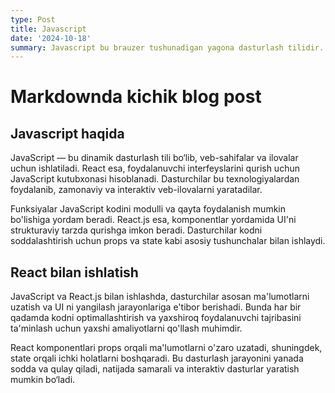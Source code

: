 ```yaml
---
type: Post
title: Javascript
date: '2024-10-18'
summary: Javascript bu brauzer tushunadigan yagona dasturlash tilidir...
---
```


# Markdownda kichik blog post

## Javascript haqida

JavaScript — bu dinamik dasturlash tili bo‘lib, veb-sahifalar va ilovalar uchun ishlatiladi. React esa, foydalanuvchi interfeyslarini qurish uchun JavaScript kutubxonasi hisoblanadi. Dasturchilar bu texnologiyalardan foydalanib, zamonaviy va interaktiv veb-ilovalarni yaratadilar.

Funksiyalar JavaScript kodini modulli va qayta foydalanish mumkin bo'lishiga yordam beradi. React.js esa, komponentlar yordamida UI'ni strukturaviy tarzda qurishga imkon beradi. Dasturchilar kodni soddalashtirish uchun props va state kabi asosiy tushunchalar bilan ishlaydi.

## React bilan ishlatish

JavaScript va React.js bilan ishlashda, dasturchilar asosan ma'lumotlarni uzatish va UI ni yangilash jarayonlariga e'tibor berishadi. Bunda har bir qadamda kodni optimallashtirish va yaxshiroq foydalanuvchi tajribasini ta'minlash uchun yaxshi amaliyotlarni qo'llash muhimdir.

React komponentlari props orqali ma'lumotlarni o'zaro uzatadi, shuningdek, state orqali ichki holatlarni boshqaradi. Bu dasturlash jarayonini yanada sodda va qulay qiladi, natijada samarali va interaktiv dasturlar yaratish mumkin bo‘ladi.